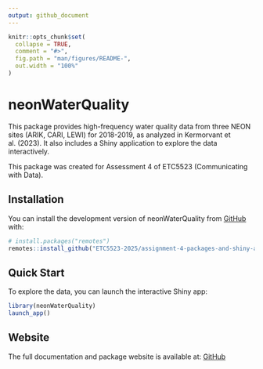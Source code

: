 ```yaml
---
output: github_document
---
```


<!-- README.md is generated from README.Rmd. Please edit that file -->

```r
knitr::opts_chunk$set(
  collapse = TRUE,
  comment = "#>",
  fig.path = "man/figures/README-",
  out.width = "100%"
)
```

# neonWaterQuality

<!-- badges: start -->
<!-- badges: end -->

This package provides high-frequency water quality data from three NEON sites (ARIK, CARI, LEWI) for 2018-2019, as analyzed in Kermorvant et al. (2023). It also includes a Shiny application to explore the data interactively.

This package was created for Assessment 4 of ETC5523 (Communicating with Data).

## Installation

You can install the development version of neonWaterQuality from [GitHub](https://github.com/ETC5523-2025/assignment-4-packages-and-shiny-apps-sagabmonash) with:

``` r
# install.packages("remotes")
remotes::install_github("ETC5523-2025/assignment-4-packages-and-shiny-apps-sagabmonash")
```

## Quick Start

To explore the data, you can launch the interactive Shiny app:

```r
library(neonWaterQuality)
launch_app()
```

## Website

The full documentation and package website is available at: [GitHub](https://github.com/ETC5523-2025/assignment-4-packages-and-shiny-apps-sagabmonash)